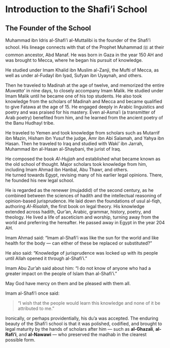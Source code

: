 # Introduction to the Shafi'i School

## The Founder of the School

Muhammad ibn Idris al-Shafi'i al-Muttalibi is the founder of the Shafi'i school. His lineage connects with that of the Prophet Muhammad ﷺ at their common ancestor, Abd Manaf. He was born in Gaza in the year 150 AH and was brought to Mecca, where he began his pursuit of knowledge.

He studied under Imam Khalid ibn Muslim al-Zanji, the Mufti of Mecca, as well as under al-Fudayl ibn Iyad, Sufyan ibn Uyaynah, and others.

Then he traveled to Madinah at the age of twelve, and memorized the entire *Muwattaʼ* in nine days, to closely accompany Imam Malik. He studied under Imam Malik until he became one of his top students. He also took knowledge from the scholars of Madinah and Mecca and became qualified to give Fatawa at the age of 15. He engaged deeply in Arabic linguistics and poetry and was praised for his mastery. Even al-Asma'i (a transmitter of Arab poetry) benefited from him, and he learned from the ancient poetry of the Banu Hudhayl tribe.

He traveled to Yemen and took knowledge from scholars such as Mutarrif ibn Mazin, Hisham ibn Yusuf the judge, Amr ibn Abi Salamah, and Yahya ibn Hasan. Then he traveled to Iraq and studied with Waki' ibn Jarrah, Muhammad ibn al-Hasan al-Shaybani, the jurist of Iraq. 

He composed the book *Al-Hujjah* and established what became known as the old school of thought. Major scholars took knowledge from him, including Imam Ahmad ibn Hanbal, Abu Thawr, and others.  
He turned towards Egypt, revising many of his earlier legal opinions. There, he founded his new legal school.

He is regarded as the renewer (mujaddid) of the second century, as he combined between the sciences of hadith and the intellectual reasoning of opinion-based jurisprudence. He laid down the foundations of usul al-fiqh, authoring *Al-Risalah*, the first book on legal theory. His knowledge extended across hadith, Qur'an, Arabic, grammar, history, poetry, and theology. He lived a life of asceticism and worship, turning away from the world and preferring the hereafter. He passed away in Egypt in the year 204 AH.

Imam Ahmad said: "Imam al-Shafi'i was like the sun for the world and like health for the body — can either of these be replaced or substituted?"

He also said: "Knowledge of jurisprudence was locked up with its people until Allah opened it through al-Shafi'i."

Imam Abu Zur'ah said about him: "I do not know of anyone who had a greater impact on the people of Islam than al-Shafi'i."

May God have mercy on them and be pleased with them all.

::: {.callout-note title="The Humility of the Imam and the Wisdom of His Legacy"}

Imam al-Shafi'i once said:

> "I wish that the people would learn this knowledge and none of it be attributed to me."

Ironically, or perhaps providentially, his du'a was accepted. The enduring beauty of the Shafi'i school is that it was polished, codified, and brought to legal maturity by the hands of scholars after him — such as **al-Ghazali**, **al-Rafi'i**, and **al-Nawawi** — who preserved the madhab in the clearest possible form.
:::
